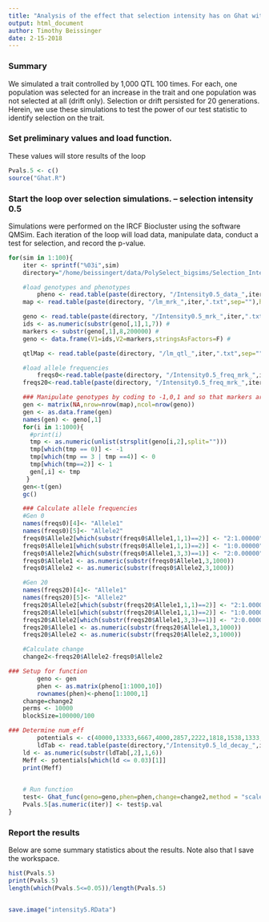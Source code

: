 ```yaml
---
title: "Analysis of the effect that selection intensity has on Ghat with 1000-QTL simulated QTL"
output: html_document
author: Timothy Beissinger
date: 2-15-2018
---
```


### Summary
We simulated a trait controlled by 1,000 QTL 100 times. For each, one population was selected for an increase in the trait and one population was not selected at all (drift only). Selection or drift persisted for 20 generations. Herein, we use these simulations to test the power of our test statistic to identify selection on the trait.

### Set preliminary values and load function.
These values will store results of the loop

```r
Pvals.5 <- c()
source("Ghat.R")
```

### Start the loop over selection simulations. -- selection intensity 0.5

Simulations were performed on the IRCF Biocluster using the software QMSim. Each iteration of the loop will load data, manipulate data, conduct a test for selection, and record the p-value.

```r
for(sim in 1:100){
	iter <- sprintf("%03i",sim)
	directory="/home/beissingert/data/PolySelect_bigsims/Selection_Intensity/r_intensity"

	#load genotypes and phenotypes
      	pheno <- read.table(paste(directory, "/Intensity0.5_data_",iter,".txt",sep=""),header=T,stringsAsFactors=F)
	map <- read.table(paste(directory, "/lm_mrk_",iter,".txt",sep=""),header=T,stringsAsFactors=F)

	geno <- read.table(paste(directory, "/Intensity0.5_mrk_",iter,".txt-head",sep=""),header=F,stringsAsFactors=F,skip=1,sep="", colClasses=c("character")) # read genos as characters #
	ids <- as.numeric(substr(geno[,1],1,7)) #
	markers <- substr(geno[,1],8,200000) #
	geno <- data.frame(V1=ids,V2=markers,stringsAsFactors=F) #

	qtlMap <- read.table(paste(directory, "/lm_qtl_",iter,".txt",sep=""),header=T,stringsAsFactors=F)

	#load allele frequencies
      	freqs0<-read.table(paste(directory, "/Intensity0.5_freq_mrk_",iter,".txt",sep=""),header=T,nrows=nrow(map),fill=T,stringsAsFactors=F)
	freqs20<-read.table(paste(directory, "/Intensity0.5_freq_mrk_",iter,".txt",sep=""),header=F,skip={nrow(map)+1},fill=T,stringsAsFactors=F) #

	### Manipulate genotypes by coding to -1,0,1 and so that markers are columns, individuals are rows.
	gen <- matrix(NA,nrow=nrow(map),ncol=nrow(geno))
	gen <- as.data.frame(gen)
	names(gen) <- geno[,1]
	for(i in 1:1000){
	  #print(i)
	  tmp <- as.numeric(unlist(strsplit(geno[i,2],split="")))
	  tmp[which(tmp == 0)] <- -1
	  tmp[which(tmp == 3 | tmp ==4)] <- 0
	  tmp[which(tmp==2)] <- 1
	  gen[,i] <- tmp
	 }
	gen<-t(gen)
	gc()

	### Calculate allele frequencies
	#Gen 0
	names(freqs0)[4]<- "Allele1"
	names(freqs0)[5]<- "Allele2"
	freqs0$Allele2[which(substr(freqs0$Allele1,1,1)==2)] <- "2:1.00000" # put this in the spot for the second allele
	freqs0$Allele1[which(substr(freqs0$Allele1,1,1)==2)] <- "1:0.00000" 
	freqs0$Allele2[which(substr(freqs0$Allele1,3,3)==1)] <- "2:0.00000" ##
	freqs0$Allele1 <- as.numeric(substr(freqs0$Allele1,3,1000))
	freqs0$Allele2 <- as.numeric(substr(freqs0$Allele2,3,1000))

	#Gen 20
	names(freqs20)[4]<- "Allele1"
	names(freqs20)[5]<- "Allele2"
	freqs20$Allele2[which(substr(freqs20$Allele1,1,1)==2)] <- "2:1.00000" # put this in the spot for the second allele
	freqs20$Allele1[which(substr(freqs20$Allele1,1,1)==2)] <- "1:0.00000" 
	freqs20$Allele2[which(substr(freqs20$Allele1,3,3)==1)] <- "2:0.00000"  ##
	freqs20$Allele1 <- as.numeric(substr(freqs20$Allele1,3,1000))
	freqs20$Allele2 <- as.numeric(substr(freqs20$Allele2,3,1000))

	#Calculate change
	change2<-freqs20$Allele2-freqs0$Allele2

### Setup for function
    	geno <- gen
        phen <- as.matrix(pheno[1:1000,10])
        rownames(phen)<-pheno[1:1000,1]
	change=change2
	perms <- 10000
	blockSize=100000/100

### Determine num_eff
    	potentials <- c(40000,13333,6667,4000,2857,2222,1818,1538,1333,1176,1053,667,400,286,222)
    	ldTab <- read.table(paste(directory,"/Intensity0.5_ld_decay_",iter,".txt",sep=""),skip=43,nrows=15)
	ld <- as.numeric(substr(ldTab[,2],1,6))
	Meff <- potentials[which(ld <= 0.03)[1]]
	print(Meff)
	

	# Run function
	test<- Ghat_func(geno=geno,phen=phen,change=change2,method = "scale", num_eff = Meff,  perms=1000,plot="Both")
	Pvals.5[as.numeric(iter)] <- test$p.val
}
```






### Report the results

Below are some summary statistics about the results. Note also that I save the workspace.

```r

hist(Pvals.5)
print(Pvals.5)
length(which(Pvals.5<=0.05))/length(Pvals.5)


save.image("intensity5.RData")
```